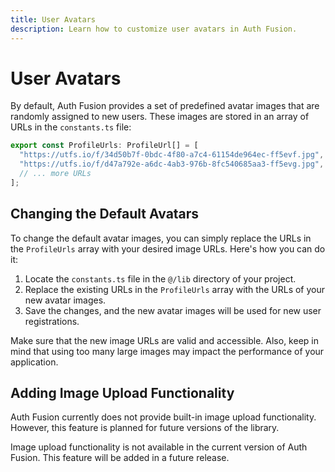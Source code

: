 ```yaml
---
title: User Avatars
description: Learn how to customize user avatars in Auth Fusion.
---
```


# User Avatars


By default, Auth Fusion provides a set of predefined avatar images that are randomly assigned to new users. These images are stored in an array of URLs in the `constants.ts` file:

```ts
export const ProfileUrls: ProfileUrl[] = [
  "https://utfs.io/f/34d50b7f-0bdc-4f80-a7c4-61154de964ec-ff5evf.jpg",
  "https://utfs.io/f/d47a792e-a6dc-4ab3-976b-8fc540685aa3-ff5evg.jpg",
  // ... more URLs
];
```

## Changing the Default Avatars

To change the default avatar images, you can simply replace the URLs in the `ProfileUrls` array with your desired image URLs. Here's how you can do it:

1. Locate the `constants.ts` file in the `@/lib` directory of your project.
2. Replace the existing URLs in the `ProfileUrls` array with the URLs of your new avatar images.
3. Save the changes, and the new avatar images will be used for new user registrations.

<Callout emoji="💡">
  Make sure that the new image URLs are valid and accessible. Also, keep in mind
  that using too many large images may impact the performance of your
  application.
</Callout>

## Adding Image Upload Functionality

Auth Fusion currently does not provide built-in image upload functionality. However, this feature is planned for future versions of the library.

<Callout type="warning" emoji="⚠️">
  Image upload functionality is not available in the current version of Auth
  Fusion. This feature will be added in a future release.
</Callout>
